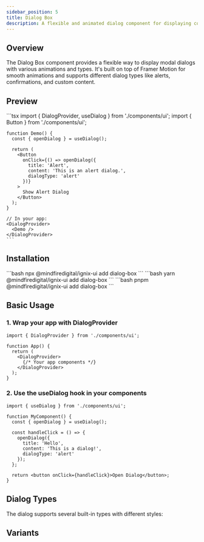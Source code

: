 ```yaml
---
sidebar_position: 5
title: Dialog Box
description: A flexible and animated dialog component for displaying content and capturing user input.
---
```



## Overview

The Dialog Box component provides a flexible way to display modal dialogs with various animations and types. It's built on top of Framer Motion for smooth animations and supports different dialog types like alerts, confirmations, and custom content.


## Preview

<Tabs defaultValue="preview">
  <TabItem value="preview" label="Preview" default>
    <div className="p-4 border rounded-lg">
      <DialogProvider>
        <div className="space-y-4">
          <DialogDemo type="alert" />
        </div>
      </DialogProvider>
    </div>
  </TabItem>
  <TabItem value="code" label="Code">
    ```tsx
    import { DialogProvider, useDialog } from './components/ui';
    import { Button } from './components/ui';

    function Demo() {
      const { openDialog } = useDialog();
      
      return (
        <Button 
          onClick={() => openDialog({
            title: 'Alert',
            content: 'This is an alert dialog.',
            dialogType: 'alert'
          })}
        >
          Show Alert Dialog
        </Button>
      );
    }

    // In your app:
    <DialogProvider>
      <Demo />
    </DialogProvider>
    ```
  </TabItem>
</Tabs>

## Installation

<Tabs>
  <TabItem value="npm" label="npm" default>
    ```bash
    npx @mindfiredigital/ignix-ui add dialog-box
    ```
  </TabItem>
  <TabItem value="yarn" label="yarn">
    ```bash
    yarn @mindfiredigital/ignix-ui add dialog-box
    ```
  </TabItem>
  <TabItem value="pnpm" label="pnpm">
    ```bash
    pnpm @mindfiredigital/ignix-ui add dialog-box
    ```
  </TabItem>
</Tabs>

## Basic Usage

### 1. Wrap your app with DialogProvider

```tsx
import { DialogProvider } from './components/ui';

function App() {
  return (
    <DialogProvider>
      {/* Your app components */}
    </DialogProvider>
  );
}
```

### 2. Use the useDialog hook in your components

```tsx
import { useDialog } from './components/ui';

function MyComponent() {
  const { openDialog } = useDialog();

  const handleClick = () => {
    openDialog({
      title: 'Hello',
      content: 'This is a dialog!',
      dialogType: 'alert'
    });
  };

  return <button onClick={handleClick}>Open Dialog</button>;
}
```

## Dialog Types

The dialog supports several built-in types with different styles:


## Variants

<DialogBoxDemo />
